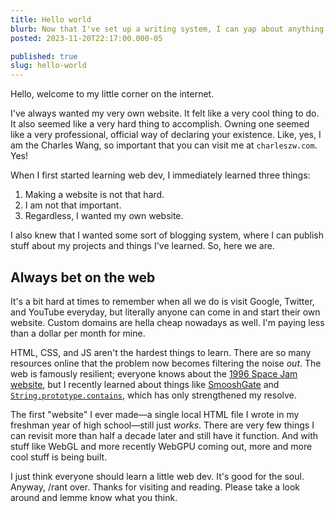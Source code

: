 ```yaml
---
title: Hello world
blurb: Now that I've set up a writing system, I can yap about anything and no one can stop me. Muahahaha
posted: 2023-11-20T22:17:00.000-05

published: true
slug: hello-world
---
```


Hello, welcome to my little corner on the internet.

I've always wanted my very own website. It felt like a very cool thing to do. It also seemed like a very hard thing to accomplish. Owning one seemed like a very professional, official way of declaring your existence. Like, yes, I am the Charles Wang, so important that you can visit me at `charleszw.com`. Yes!

When I first started learning web dev, I immediately learned three things:

1. Making a website is not that hard.
2. I am not that important.
3. Regardless, I wanted my own website.

I also knew that I wanted some sort of blogging system, where I can publish stuff about my projects and things I've learned. So, here we are.

## Always bet on the web

It's a bit hard at times to remember when all we do is visit Google, Twitter, and YouTube everyday, but literally anyone can come in and start their own website. Custom domains are hella cheap nowadays as well. I'm paying less than a dollar per month for mine.

HTML, CSS, and JS aren't the hardest things to learn. There are so many resources online that the problem now becomes filtering the noise _out_. The web is famously resilient; everyone knows about the [1996 Space Jam website](https://www.spacejam.com/1996/jam.html), but I recently learned about things like [SmooshGate](https://developer.chrome.com/blog/smooshgate/) and [`String.prototype.contains`](https://bugzilla.mozilla.org/show_bug.cgi?id=789036), which has only strengthened my resolve.

The first "website" I ever made—a single local HTML file I wrote in my freshman year of high school—still just _works_. There are very few things I can revisit more than half a decade later and still have it function. And with stuff like WebGL and more recently WebGPU coming out, more and more cool stuff is being built.

I just think everyone should learn a little web dev. It's good for the soul. Anyway, /rant over. Thanks for visiting and reading. Please take a look around and lemme know what you think.
